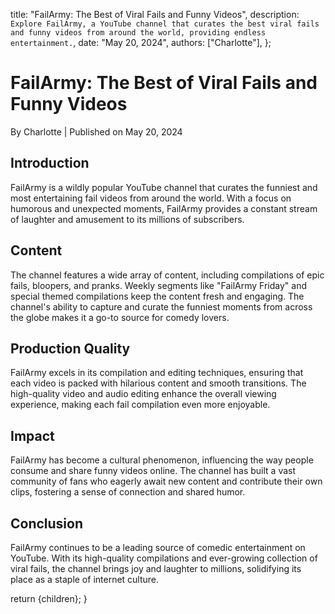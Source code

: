 
  title: "FailArmy: The Best of Viral Fails and Funny Videos",
  description: `Explore FailArmy, a YouTube channel that curates the best viral fails and funny videos from around the world, providing endless entertainment.`,
  date: "May 20, 2024",
  authors: ["Charlotte"],
};

<h1>FailArmy: The Best of Viral Fails and Funny Videos</h1>
<div className="text-sm text-gray-500 dark:text-gray-400">
  By Charlotte | Published on May 20, 2024
</div>

<section id="introduction">
  <h2>Introduction</h2>
  <span>
    FailArmy is a wildly popular YouTube channel that curates the funniest and
    most entertaining fail videos from around the world. With a focus on
    humorous and unexpected moments, FailArmy provides a constant stream of
    laughter and amusement to its millions of subscribers.
  </span>
</section>

<section id="content">
  <h2>Content</h2>
  <span>
    The channel features a wide array of content, including compilations of epic
    fails, bloopers, and pranks. Weekly segments like "FailArmy Friday" and
    special themed compilations keep the content fresh and engaging. The
    channel's ability to capture and curate the funniest moments from across the
    globe makes it a go-to source for comedy lovers.
  </span>
</section>

<section id="production-quality">
  <h2>Production Quality</h2>
  <span>
    FailArmy excels in its compilation and editing techniques, ensuring that
    each video is packed with hilarious content and smooth transitions. The
    high-quality video and audio editing enhance the overall viewing experience,
    making each fail compilation even more enjoyable.
  </span>
</section>

<section id="impact">
  <h2>Impact</h2>
  <span>
    FailArmy has become a cultural phenomenon, influencing the way people
    consume and share funny videos online. The channel has built a vast
    community of fans who eagerly await new content and contribute their own
    clips, fostering a sense of connection and shared humor.
  </span>
</section>

<section id="conclusion">
  <h2>Conclusion</h2>
  <span>
    FailArmy continues to be a leading source of comedic entertainment on
    YouTube. With its high-quality compilations and ever-growing collection of
    viral fails, the channel brings joy and laughter to millions, solidifying
    its place as a staple of internet culture.
  </span>
</section>

  return <MdxLayout>{children}</MdxLayout>;
}
